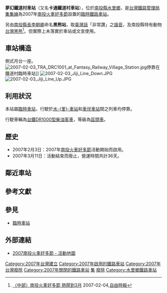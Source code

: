 {{Infobox_Station
|RouteType=Tra
|Title=夢幻鐵道村車站
|linecolour=#0008BD
|EngTitle=Fantasy Railway Village Station
|Operator=[[臺灣鐵路管理局|臺灣鐵路管理局]]
|Line=[[集集線|集集線]]
|Place=[[南投縣|南投縣]][[水里鄉|水里鄉]]水-{里}-村
|StartDate=2007年2月3日
|EndDate=2007年3月11日
|Code=無
|Style=平面車站
|TraOldName=
|TraLevel=[[臨時車站|臨時車站]]〔廢除前〕
|TraPlatformS=側式月台一座
|TraElecCode=無
|TraWeb=
|TraStartLocal=二水
|TraMile=28<ref name="TraMile">[http://ticket.myweb.hinet.net/station/a22.htm K28臨時站] 看橋工房</ref>
}}
'''夢幻鐵道村車站'''（又名'''卡通鐵道村車站'''），位於[[南投縣|南投縣]][[水里鄉|水里鄉]]，是[[台灣鐵路管理局|台灣鐵路管理局]][[集集線|集集線]]為2007年[[南投火車好多節|南投火車好多節]]設置的[[臨時車站|臨時]][[鐵路車站|鐵路車站]]。

另由[[南投縣長|南投縣長]][[李朝卿|李朝卿]]命名'''黑熊站'''，取[[臺灣話|臺灣話]]「非常讚」之[[諧音_(語言學)|諧音]]，及南投縣特有動物[[台灣黑熊|台灣黑熊]]<ref>[http://news.ltn.com.tw/news/local/paper/114829 〈中部〉南投火車好多節 熱鬧到3月] {{Wayback|url=http://news.ltn.com.tw/news/local/paper/114829 |date=20180624035952 }}2007-02-04,[[自由時報|自由時報]]</ref>。但實際上未落實於車站或文宣使用。

==車站構造==
側式月台一座。
[[File:2007-02-03_TRA_DRC1001_at_Fantasy_Railway_Village_Station.jpg|thumb]]停靠在鐵道村臨時車站]]
[[File:2007-02-03_Jiji_Line_Down.JPG|thumb]]
[[File:2007-02-03_Jiji_Line_Up.JPG|thumb]]

==利用狀況==
本站屬[[臨時車站|臨時車站]]，行駛於[[水里車站|水-{里}-車站]]和[[車埕車站|車埕車站]]間之列車均停靠。

行駛車輛為[[台鐵DR1000型柴油客車|台鐵DR1000型柴油客車]]，等級為[[台鐵區間車|區間車]]。

==歷史==
*2007年2月3日：2007年[[南投火車好多節|南投火車好多節]]活動開始而啟用。
*2007年3月11日：活動結束而廢止，營運時間共計36天。

==鄰近車站==
{{start rail box|[[臺灣鐵路管理局|臺灣鐵路管理局]]}}
{{s-inop|[[水里車站|水-{里}-車站]]|往 {{站|二水}}}}
{{s-line|[[集集線|集集線]]}}
{{s-inop|[[車埕車站|車埕車站]]|往 {{站|車埕}}}}
{{end box}}

==參考文獻==
{{reflist}}

==參見==
*[[臨時車站|臨時車站]]

==外部連結==
*[https://web.archive.org/web/20070217162112/http://www.doodoo.com.tw/map.asp 2007南投火車好多節 - 活動地圖]
[[Category:2007年台灣建立|Category:2007年台灣建立]]
[[Category:2007年啟用的鐵路車站|Category:2007年啟用的鐵路車站]]
[[Category:2007年台灣廢除|Category:2007年台灣廢除]]
[[Category:2007年關閉的鐵路車站|Category:2007年關閉的鐵路車站]]
[[Category:台灣鐵路廢站|集]]
[[Category:集集線車站|廢除]]
[[Category:水里鄉鐵路車站|Category:水里鄉鐵路車站]]
